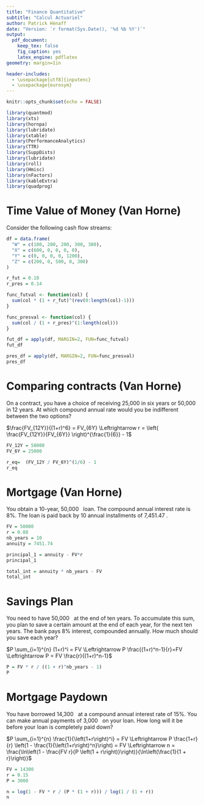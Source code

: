 ```yaml
---
title: "Finance Quantitative"
subtitle: "Calcul Actuariel"
author: Patrick Hénaff
date: "Version: `r format(Sys.Date(), '%d %b %Y')`"
output:
  pdf_document:
    keep_tex: false
    fig_caption: yes
    latex_engine: pdflatex
geometry: margin=1in

header-includes:
  - \usepackage[utf8]{inputenc}
  - \usepackage{eurosym}
---
```


```r
knitr::opts_chunk$set(echo = FALSE)
```

```r
library(quantmod)
library(xts)
library(hornpa)
library(lubridate)
library(xtable)
library(PerformanceAnalytics)
library(TTR)
library(SuppDists)
library(lubridate)
library(roll)
library(Hmisc)
library(nFactors)
library(kableExtra)
library(quadprog)
```

# Time Value of Money (Van Horne)
 
Consider the following cash flow streams:

\begin{table}[ht]
  \centering
\begin{tabular}{llllll}
\toprule \\
Year & 1 & 2 & 3 & 4 & 5 \\
\midrule
W & 100 & 200 & 200 & 300 & 300 \\
X & 600 &     &     &     & \\
Y &     &     &     &     & 1200 \\
Z & 200 &     & 500 &     & 300 \\
\bottomrule
\end{tabular}
\end{table}

\begin{enumerate}
  \item Compute the future value of each stream at a compounded rate of 10\%.
  \item Compute the present value of each stream at a compounded rate of 14\%.
\end{enumerate}

```r
df = data.frame(
  "W" = c(100, 200, 200, 300, 300),
  "X" = c(600, 0, 0, 0, 0),
  "Y" = c(0, 0, 0, 0, 1200),
  "Z" = c(200, 0, 500, 0, 300)
)

r_fut = 0.10
r_pres = 0.14

func_futval <- function(col) {
  sum(col * (1 + r_fut)^(rev(0:length(col)-1)))
}

func_presval <- function(col) {
  sum(col / (1 + r_pres)^(1:length(col)))
}

```

```r
fut_df = apply(df, MARGIN=2, FUN=func_futval)
fut_df
```

```r
pres_df = apply(df, MARGIN=2, FUN=func_presval)
pres_df
```


# Comparing contracts (Van Horne)

On a contract, you have a choice of receiving 25,000 \euro in six years or 50,000 \euro in 12 years. At which compound annual rate would you be indifferent between the two options?

$\frac{FV_{12Y}}{(1+r)^6} = FV_{6Y} \Leftrightarrow r = \left( \frac{FV_{12Y}}{FV_{6Y}} \right)^{\frac{1}{6}} - 1$

```r
FV_12Y = 50000
FV_6Y = 25000

r_eq=  (FV_12Y / FV_6Y)^(1/6) - 1
r_eq
```

# Mortgage (Van Horne)

You obtain a 10-year, 50,000 \euro\  loan. The compound annual interest rate is 8\%. The loan is paid back by 10 annual installments of 7,451.47 \euro. 

\begin{enumerate}
\item How much of the first year payment is principal?
\item How much total interest will be paid over the life of the loan?
\end{enumerate}

```r
FV = 50000
r = 0.08
nb_years = 10
annuity = 7451.74

principal_1 = annuity - FV*r
principal_1
```
```r
total_int = annuity * nb_years - FV
total_int
```

# Savings Plan

You need to have 50,000 \euro\  at the end of ten years. To accumulate this sum, you plan to save a certain amount at the end of each year, for the next ten years. The bank pays 8\% interest, compounded annually. How much should you save each year?

$P \sum_{i=1}^{n} (1+r)^i = FV \Leftrightarrow P \frac{(1+r)^n-1}{r}=FV \Leftrightarrow P = FV \frac{r}{(1+r)^n-1}$

```r
P = FV * r / ((1 + r)^nb_years - 1)
P
```

# Mortgage Paydown

You have borrowed 14,300 \euro\  at a compound annual interest rate of 15\%. You can make annual payments of 3,000 \euro\  on your loan. How long will it be before your loan is completely paid down?

$P \sum_{i=1}^{n} \frac{1}{\left(1+r\right)^i} = FV \Leftrightarrow P \frac{1+r}{r} \left(1 - \frac{1}{\left(1+r\right)^n}\right) = FV \Leftrightarrow n = \frac{\ln\left(1 - \frac{FV r}{P \left(1 + r\right)}\right)}{\ln\left(\frac{1}{1 + r}\right)}$

```r
FV = 14300
r = 0.15
P = 3000

n = log(1 - FV * r / (P * (1 + r))) / log(1 / (1 + r))
n
```


